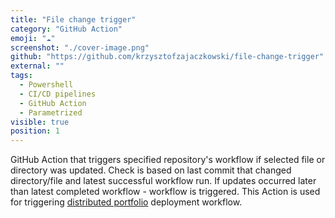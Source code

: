 ```yaml
---
title: "File change trigger"
category: "GitHub Action"
emoji: "☁️"
screenshot: "./cover-image.png"
github: "https://github.com/krzysztofzajaczkowski/file-change-trigger"
external: ""
tags:
  - Powershell
  - CI/CD pipelines
  - GitHub Action
  - Parametrized
visible: true
position: 1
---
```



GitHub Action that triggers specified repository's workflow if selected file or directory was updated. 
Check is based on last commit that changed directory/file and latest successful workflow run. 
If updates occurred later than latest completed workflow - workflow is triggered. 
This Action is used for triggering <Underlining highlight><a href="https://github.com/krzysztofzajaczkowski/distributed-portfolio" target="_blank" rel="nofollow noopener noreferrer" aria-label="External Link">distributed portfolio</a></Underlining> deployment workflow.